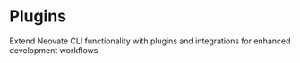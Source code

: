 # Plugins

Extend Neovate CLI functionality with plugins and integrations for enhanced development workflows.